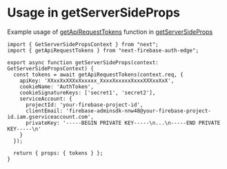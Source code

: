 # Usage in getServerSideProps

Example usage of [getApiRequestTokens](/docs/usage/pages-router-api-routes) function in [getServerSideProps](https://nextjs.org/docs/pages/building-your-application/data-fetching/get-server-side-props)

```tsx
import { GetServerSidePropsContext } from "next";
import { getApiRequestTokens } from "next-firebase-auth-edge";

export async function getServerSideProps(context: GetServerSidePropsContext) {
  const tokens = await getApiRequestTokens(context.req, {
    apiKey: 'XXxxXxXXXxXxxxxx_XxxxXxxxxxXxxxXXXxxXxX',
    cookieName: 'AuthToken',
    cookieSignatureKeys: ['secret1', 'secret2'],
    serviceAccount: {
      projectId: 'your-firebase-project-id',
      clientEmail: 'firebase-adminsdk-nnw48@your-firebase-project-id.iam.gserviceaccount.com',
      privateKey: '-----BEGIN PRIVATE KEY-----\n...\n-----END PRIVATE KEY-----\n'
    }
  });

  return { props: { tokens } };
}
```

